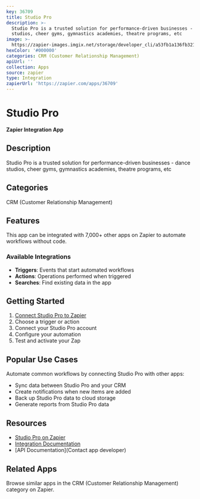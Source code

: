 ```yaml
---
key: 36709
title: Studio Pro
description: >-
  Studio Pro is a trusted solution for performance-driven businesses - dance
  studios, cheer gyms, gymnastics academies, theatre programs, etc
image: >-
  https://zapier-images.imgix.net/storage/developer_cli/a53fb1a136fb3217c587ea513dfa5b6a.png?auto=format%2Ccompress&ixlib=python-3.0.0&q=50
hexColor: '#000000'
categories: CRM (Customer Relationship Management)
apiUrl: ''
collection: Apps
source: zapier
type: Integration
zapierUrl: 'https://zapier.com/apps/36709'
---
```

# Studio Pro

**Zapier Integration App**

## Description

Studio Pro is a trusted solution for performance-driven businesses - dance studios, cheer gyms, gymnastics academies, theatre programs, etc

## Categories

CRM (Customer Relationship Management)

## Features

This app can be integrated with 7,000+ other apps on Zapier to automate workflows without code.

### Available Integrations

- **Triggers**: Events that start automated workflows
- **Actions**: Operations performed when triggered
- **Searches**: Find existing data in the app

## Getting Started

1. [Connect Studio Pro to Zapier](https://zapier.com/apps/36709)
2. Choose a trigger or action
3. Connect your Studio Pro account
4. Configure your automation
5. Test and activate your Zap

## Popular Use Cases

Automate common workflows by connecting Studio Pro with other apps:

- Sync data between Studio Pro and your CRM
- Create notifications when new items are added
- Back up Studio Pro data to cloud storage
- Generate reports from Studio Pro data

## Resources

- [Studio Pro on Zapier](https://zapier.com/apps/36709)
- [Integration Documentation](https://zapier.com/apps/36709/integrations)
- [API Documentation](Contact app developer)

## Related Apps

Browse similar apps in the CRM (Customer Relationship Management) category on Zapier.
